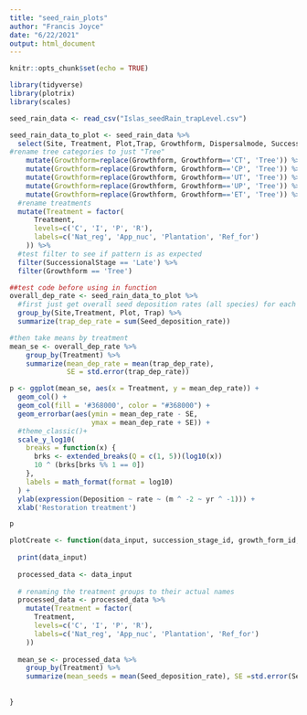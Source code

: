 ```yaml
---
title: "seed_rain_plots"
author: "Francis Joyce"
date: "6/22/2021"
output: html_document
---
```


```r
knitr::opts_chunk$set(echo = TRUE)
```

```r
library(tidyverse)
library(plotrix)
library(scales)
```

```r
seed_rain_data <- read_csv("Islas_seedRain_trapLevel.csv")

seed_rain_data_to_plot <- seed_rain_data %>% 
  select(Site, Treatment, Plot,Trap, Growthform, Dispersalmode, SuccessionalStage, seedsSum, Seed_deposition_rate) %>% 
#rename tree categories to just "Tree"
    mutate(Growthform=replace(Growthform, Growthform=='CT', 'Tree')) %>%
    mutate(Growthform=replace(Growthform, Growthform=='CP', 'Tree')) %>%
    mutate(Growthform=replace(Growthform, Growthform=='UT', 'Tree')) %>%
    mutate(Growthform=replace(Growthform, Growthform=='UP', 'Tree')) %>%
    mutate(Growthform=replace(Growthform, Growthform=='ET', 'Tree')) %>% 
  #rename treatments
  mutate(Treatment = factor(
      Treatment,
      levels=c('C', 'I', 'P', 'R'),
      labels=c('Nat_reg', 'App_nuc', 'Plantation', 'Ref_for')
    )) %>% 
  #test filter to see if pattern is as expected
  filter(SuccessionalStage == 'Late') %>% 
  filter(Growthform == 'Tree')

```

```r
##test code before using in function
overall_dep_rate <- seed_rain_data_to_plot %>% 
  #first just get overall seed deposition rates (all species) for each trap
  group_by(Site,Treatment, Plot, Trap) %>% 
  summarize(trap_dep_rate = sum(Seed_deposition_rate))

#then take means by treatment
mean_se <- overall_dep_rate %>% 
    group_by(Treatment) %>% 
    summarize(mean_dep_rate = mean(trap_dep_rate), 
              SE = std.error(trap_dep_rate))

p <- ggplot(mean_se, aes(x = Treatment, y = mean_dep_rate)) +
  geom_col() +
  geom_col(fill = '#368000', color = "#368000") +
  geom_errorbar(aes(ymin = mean_dep_rate - SE,
                    ymax = mean_dep_rate + SE)) +
  #theme_classic()+
  scale_y_log10(
    breaks = function(x) {
      brks <- extended_breaks(Q = c(1, 5))(log10(x))
      10 ^ (brks[brks %% 1 == 0])
    },
    labels = math_format(format = log10)
  ) +
  ylab(expression(Deposition ~ rate ~ (m ^ -2 ~ yr ^ -1))) +
  xlab('Restoration treatment')

p


```

```r
plotCreate <- function(data_input, succession_stage_id, growth_form_id, dispersal_mode_id ) {
  
  print(data_input)
  
  processed_data <- data_input
  
  # renaming the treatment groups to their actual names
  processed_data <- processed_data %>%
    mutate(Treatment = factor(
      Treatment,
      levels=c('C', 'I', 'P', 'R'),
      labels=c('Nat_reg', 'App_nuc', 'Plantation', 'Ref_for')
    ))
  
  mean_se <- processed_data %>% 
    group_by(Treatment) %>% 
    summarize(mean_seeds = mean(Seed_deposition_rate), SE =std.error(Seed_deposition_rate))
  
  
}
```


